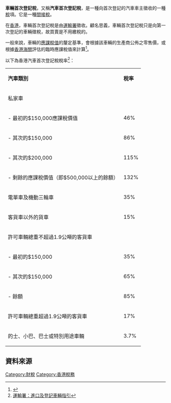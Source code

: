 {{globalize|area=香港}}
'''車輛首次登記稅'''，又稱'''汽車首次登記稅'''，是一種向首次登記的汽車車主徵收的一種[[稅|稅]]項。它是一種[[間接稅|間接稅]]。

在[[香港|香港]]，車輛首次登記稅是由[[運輸署|運輸署]]徵收。顧名思義，車輛首次登記稅只是向第一次登記的車輛徵稅，故買賣{{Link-en|二手車|Used car}}是不用繳稅的。

一般來說，車輛的[[應課稅值|應課稅值]]的釐定基準，會根據該車輛的生產商公佈之零售價，或根據[[香港海關|香港海關]]評估的臨時應課稅值來計算<ref>{{Cite web |url=https://eservices.customs.gov.hk/FRT/common/faq.action |title=香港海關：汽車首次登記稅系統：常見問題 |access-date=2018-10-10 |archive-url=https://web.archive.org/web/20181010134756/https://eservices.customs.gov.hk/FRT/common/faq.action |archive-date=2018-10-10 |dead-url=yes }}</ref>。

以下為香港汽車首次登記稅稅率<ref name=r1>[http://www.td.gov.hk/tc/public_services/licences_and_permits/vehicle_first_registration/guidelines_for_importation_and_registration_of_mot/index.html 運輸署：進口及登記車輛指引]</ref>：
{| border=1 
| '''汽車類別'''
| '''稅率'''
|-
| colspan="2" | 私家車
|-
| - 最初的$150,000應課稅價值
| 46%
|-
| - 其次的$150,000
| 86%
|-
| - 其次的$200,000
| 115%
|-
| - 剩餘的應課稅價值（即$500,000以上的餘額）
| 132%
|-
| 電單車及機動三輪車
| 35%
|-
| 客貨車以外的貨車
| 15%
|-
| colspan="2" | 許可車輛總重不超過1.9公噸的客貨車
|-
| - 最初的$150,000
| 35%
|-
| - 其次的$150,000
| 65%
|-
| - 餘額
| 85%
|-
| 許可車輛總重超過1.9公噸的客貨車
| 17%
|-
| 的士、小巴、巴士或特別用途車輛
| 3.7%
|}

== 資料來源 ==
<references/>

{{econ-stub}}

[[Category:財稅|Category:財稅]]
[[Category:香港稅務|Category:香港稅務]]
